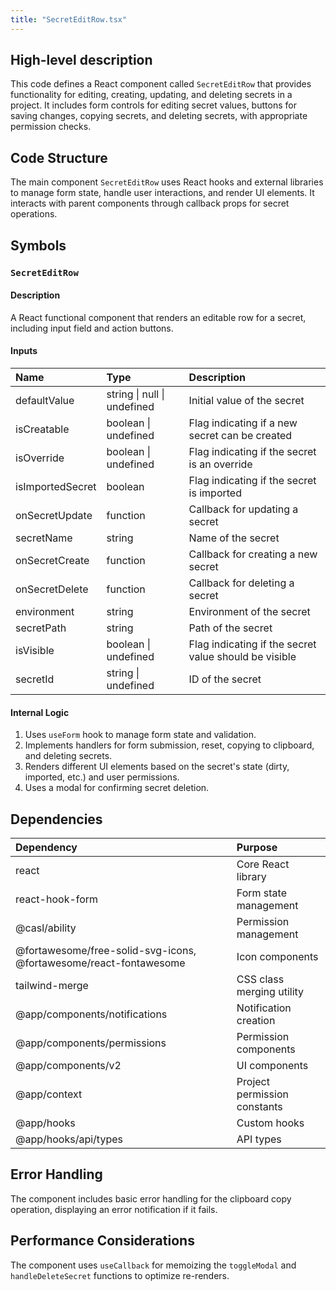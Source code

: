 ```yaml
---
title: "SecretEditRow.tsx"
---
```


## High-level description
This code defines a React component called `SecretEditRow` that provides functionality for editing, creating, updating, and deleting secrets in a project. It includes form controls for editing secret values, buttons for saving changes, copying secrets, and deleting secrets, with appropriate permission checks.

## Code Structure
The main component `SecretEditRow` uses React hooks and external libraries to manage form state, handle user interactions, and render UI elements. It interacts with parent components through callback props for secret operations.

## Symbols

### `SecretEditRow`
#### Description
A React functional component that renders an editable row for a secret, including input field and action buttons.

#### Inputs
| Name | Type | Description |
|:-----|:-----|:------------|
| defaultValue | string \| null \| undefined | Initial value of the secret |
| isCreatable | boolean \| undefined | Flag indicating if a new secret can be created |
| isOverride | boolean \| undefined | Flag indicating if the secret is an override |
| isImportedSecret | boolean | Flag indicating if the secret is imported |
| onSecretUpdate | function | Callback for updating a secret |
| secretName | string | Name of the secret |
| onSecretCreate | function | Callback for creating a new secret |
| onSecretDelete | function | Callback for deleting a secret |
| environment | string | Environment of the secret |
| secretPath | string | Path of the secret |
| isVisible | boolean \| undefined | Flag indicating if the secret value should be visible |
| secretId | string \| undefined | ID of the secret |

#### Internal Logic
1. Uses `useForm` hook to manage form state and validation.
2. Implements handlers for form submission, reset, copying to clipboard, and deleting secrets.
3. Renders different UI elements based on the secret's state (dirty, imported, etc.) and user permissions.
4. Uses a modal for confirming secret deletion.

## Dependencies
| Dependency | Purpose |
|:-----------|:--------|
| react | Core React library |
| react-hook-form | Form state management |
| @casl/ability | Permission management |
| @fortawesome/free-solid-svg-icons, @fortawesome/react-fontawesome | Icon components |
| tailwind-merge | CSS class merging utility |
| @app/components/notifications | Notification creation |
| @app/components/permissions | Permission components |
| @app/components/v2 | UI components |
| @app/context | Project permission constants |
| @app/hooks | Custom hooks |
| @app/hooks/api/types | API types |

## Error Handling
The component includes basic error handling for the clipboard copy operation, displaying an error notification if it fails.

## Performance Considerations
The component uses `useCallback` for memoizing the `toggleModal` and `handleDeleteSecret` functions to optimize re-renders.